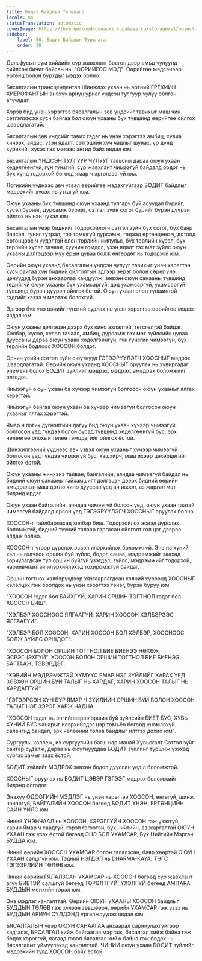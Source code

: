 ```yaml
---
title: Бодит Байдлын Туршлага
locale: mn
statusTranslation: automatic
coverImage: https://lhvmrqwrcowdvduuaukz.supabase.co/storage/v1/object/public/strapi-uploads/small_cover-educacion-fundamental.webp-2d51a7828a2b1309555be27f7e2a61a0.webp
sidebar:
    label: 30. Бодит Байдлын Туршлага
    order: 30
---
```

Дельфусын сүм хийдийн сүр жавхлант босгон дээр амьд чулуунд сийлсэн бичиг байсан нь: "ӨӨРИЙГӨӨ МЭД". Өөрийгөө мэдсэнээр ертөнц болон бурхдыг мэдэх болно.

Бясалгалын трансцендентал Шинжлэх ухаан нь эртний ГРЕКИЙН ХИЕРОФАНТЫН энэхүү ариун уриаг үндсэн тулгуур чулуу болгон агуулдаг.

Хэрэв бид үнэн хэрэгтээ бясалгалын зөв үндсийг тавихыг маш чин сэтгэлээсээ хүсч байгаа бол оюун ухааны бүх түвшинд өөрийгөө ойлгох шаардлагатай.

Бясалгалын зөв үндсийг тавих гэдэг нь үнэн хэрэгтээ амбиц, хувиа хичээх, айдас, үзэн ядалт, сэтгэцийн хүч чадлыг шунах, үр дүнд хүрэхийг хүсэх гэх мэтээс ангид байх явдал юм.

Бясалгалын ҮНДСЭН ТУЛГУУР ЧУЛУУГ тавьсны дараа оюун ухаан хөдөлгөөнгүй, гүн гүнзгий, сүр жавхлант чимээгүй байдалд ордог нь бүх хүнд тодорхой бөгөөд ямар ч эргэлзээгүй юм.

Логикийн үүднээс авч үзвэл өөрийгөө мэдэхгүйгээр БОДИТ байдлыг мэдрэхийг хүсэх нь утгагүй юм.

Оюун ухааны бүх түвшинд оюун ухаанд тулгарч буй асуудал бүрийг, хүсэл бүрийг, дурсамж бүрийг, сэтгэл зүйн согог бүрийг бүрэн дүүрэн ойлгох нь нэн чухал юм.

Бясалгалын үеэр биднийг тодорхойлогч сэтгэл зүйн бүх согог, бүх баяр баясал, гуниг гутрал, тоо томшгүй дурсамж, гадаад ертөнцөөс ч, дотоод ертөнцөөс ч үүдэлтэй олон төрлийн импульс, бүх төрлийн хүсэл, бүх төрлийн хүсэл тачаал, хуучин гомдол, үзэн ядалт гэх мэт зүйлс оюун ухааны дэлгэцээр муу ёрын цуваа болж өнгөрдөг нь тодорхой юм.

Өөрийн оюун ухаанд бясалгалын үндсэн чулууг тавихыг үнэн хэрэгтээ хүсч байгаа хүн бидний ойлголтын эдгээр эерэг болон сөрөг үнэ цэнүүдэд бүрэн анхаарлаа хандуулж, зөвхөн оюун санааны түвшинд төдийгүй оюун ухааны бүх ухамсаргүй, дэд ухамсаргүй, ухамсаргүй түвшинд бүрэн дүүрэн ойлгох ёстой. Оюун ухаан олон түвшинтэй гэдгийг хэзээ ч мартаж болохгүй.

Эдгээр бүх үнэ цэнийг гүнзгий судлах нь үнэн хэрэгтээ өөрийгөө мэдэх явдал юм.

Оюун ухааны дэлгэцэн дээрх бүх кино эхлэлтэй, төгсгөлтэй байдаг. Хэлбэр, хүсэл, хүсэл тачаал, амбиц, дурсамж гэх мэт зүйлсийн цуваа дууссаны дараа оюун ухаан хөдөлгөөнгүй, гүн гүнзгий чимээгүй, бүх төрлийн бодлоос ХООСОН болдог.

Орчин үеийн сэтгэл зүйн оюутнууд ГЭГЭЭРҮҮЛЭГЧ ХООСНЫГ мэдрэх шаардлагатай. Өөрийн оюун ухаанд ХООСНЫГ оруулах нь хувиргадаг элемент болох БОДИТ зүйлийг мэдрэх, мэдрэх, амьдрах боломжийг олгодог.

Чимээгүй оюун ухаан ба хүчээр чимээгүй болгосон оюун ухааныг ялгах хэрэгтэй.

Чимээгүй байгаа оюун ухаан ба хүчээр чимээгүй болгосон оюун ухааныг ялгах хэрэгтэй.

Ямар ч логик дүгнэлтийн дагуу бид оюун ухаан хүчээр чимээгүй болгосон үед гүндээ болон бусад түвшинд хөдөлгөөнгүй бус, эрх чөлөөгөө олохын төлөө тэмцдэгийг ойлгох ёстой.

Шинжилгээний үүднээс авч үзвэл оюун ухааныг хүчээр чимээгүй болгосон үед гүндээ чимээгүй бус, хашхирч, маш ихээр цөхөрдөгийг ойлгох ёстой.

Оюун ухааны жинхэнэ тайван, байгалийн, аяндаа чимээгүй байдал нь бидний оюун санааны гайхамшигт дэлгэцэн дээрх бидний өөрийн амьдралын маш дотно кино дууссан үед ач ивээл, аз жаргал мэт бидэнд ирдэг.

Оюун ухаан байгалийн, аяндаа чимээгүй болсон үед, оюун ухаан таатай чимээгүй байдалд орсон үед ГЭГЭЭРҮҮЛЭГЧ ХООСНЫГ оруулах болно.

ХООСОН-г тайлбарлахад хялбар биш. Тодорхойлох эсвэл дүрслэх боломжгүй, бидний түүний талаар гаргасан ойлголт гол цэг дээрээ алдаж болно.

ХООСОН-г үгээр дүрслэх эсвэл илэрхийлэх боломжгүй. Энэ нь хүний хэл нь голчлон оршин буй зүйлс, бодол санаа, мэдрэмжийг заахад зориулагдсан тул оршин буйгүй үзэгдэл, зүйлс, мэдрэмжийг тодорхой, нарийвчлалтай илэрхийлэхэд тохиромжгүй байдаг.

Оршин тогтнох хэлбэрүүдээр хязгаарлагдсан хэлний хүрээнд ХООСНЫГ хэлэлцэх гэж оролдох нь үнэн хэрэгтээ тэнэг, бүрэн буруу юм.

"ХООСОН гэдэг бол БАЙХГҮЙ, ХАРИН ОРШИН ТОГТНОЛ гэдэг бол ХООСОН БИШ".

"ХЭЛБЭР ХООСНООС ЯЛГААГҮЙ, ХАРИН ХООСОН ХЭЛБЭРЭЭС ЯЛГААГҮЙ".

"ХЭЛБЭР БОЛ ХООСОН, ХАРИН ХООСОН БОЛ ХЭЛБЭР, ХООСНООС БОЛЖ ЗҮЙЛС ОРШДОГ".

"ХООСОН БОЛОН ОРШИН ТОГТНОЛ БИЕ БИЕНЭЭ НӨХӨЖ, ЭСРЭГЦЭХГҮЙ". ХООСОН БОЛОН ОРШИН ТОГТНОЛ БИЕ БИЕНЭЭ БАГТААЖ, ТЭВЭРДЭГ.

"ХЭВИЙН МЭДРЭМЖТЭЙ ХҮМҮҮС ЯМАР НЭГ ЗҮЙЛИЙГ ХАРАХ ҮЕД ЗӨВХӨН ОРШИН БУЙ ТАЛЫГ НЬ ХАРДАГ, ХАРИН ХООСОН ТАЛЫГ НЬ ХАРДАГГҮЙ".

"ГЭГЭЭРСЭН ХҮН БҮР ЯМАР Ч ЗҮЙЛИЙН ОРШИН БУЙ БОЛОН ХООСОН ТАЛЫГ НЭГ ЗЭРЭГ ХАРЖ ЧАДНА.

"ХООСОН гэдэг нь энгийнээрээ оршин буй зүйлсийн БИЕТ БУС, ХУВЬ ХҮНИЙ БУС чанарыг илэрхийлдэг нэр томъёо бөгөөд үнэмлэхүй салангид байдал, эрх чөлөөний төлөв байдлыг илтгэх дохио юм".

Сургууль, коллеж, их сургуулийн багш нар манай Хувьсгалт Сэтгэл зүйг сайтар судалж, дараа нь оюутнууддаа БОДИТ зүйлийг туршиж үзэхэд хүргэх замыг заах ёстой.

БОДИТ зүйлийг МЭДРЭХ зөвхөн бодол дууссан үед л боломжтой.

ХООСНЫГ оруулах нь БОДИТ ЦЭВЭР ГЭГЭЭГ мэдрэх боломжийг бидэнд олгодог.

Энэхүү ОДООГИЙН МЭДЛЭГ нь үнэн хэрэгтээ ХООСОН, өнгөгүй, шинж чанаргүй, БАЙГАЛИЙН ХООСОН бөгөөд БОДИТ ҮНЭН, ЕРТӨНЦИЙН САЙН ҮЙЛС юм.

Чиний ҮНЭНЧААЛ нь ХООСОН, ХЭРЭГГҮЙН ХООСОН гэж үзэхгүй, харин Ямар ч саадгүй, гэрэл гэгээтэй, бүх нийтийн, аз жаргалтай ОЮУН УХААН гэж үзэх ёстой бөгөөд ЭНЭ БОЛ УХАМСАР, Бүх Нийтийн Мэргэн БУДДА юм.

Чиний өөрийн ХООСОН УХАМСАР болон гялалзсан, баяр хөөртэй ОЮУН УХААН салшгүй юм. Тэдний НЭГДЭЛ нь DHARMA-KAYA; ТӨГС ГЭГЭЭРЛИЙН ТӨЛӨВ юм.

Чиний өөрийн ГЯЛАЛЗСАН УХАМСАР нь ХООСОН бөгөөд сүр жавхлант агуу БИЕТЭЙ салшгүй бөгөөд ТӨРӨЛТГҮЙ, ҮХЭЛГҮЙ бөгөөд AMITARA БУДДЫН мөнхийн гэрэл юм.

Энэ мэдлэг хангалттай. Өөрийн ОЮУН УХААНЫ ХООСОН байдлыг БУДДЫН ТӨЛӨВ гэж хүлээн зөвшөөрч, өөрийн УХАМСАР гэж үзэх нь БУДДЫН АРИУН СҮЛДЭНД үргэлжлүүлэх явдал юм.

БЯСАЛГАЛЫН үеэр ОЮУН САНААГАА анхаарал сарниулахгүйгээр хадгалж, БЯСАЛГАЛ хийж байгаагаа мартаж, бясалгал хийж байна гэж бодох хэрэггүй, яагаад гэвэл бясалгал хийж байна гэж бодох нь бясалгалыг үймүүлэхэд хангалттай. ЧИНИЙ оюун ухаан БОДИТ зүйлийг мэдрэхийн тулд ХООСОН байх ёстой.

